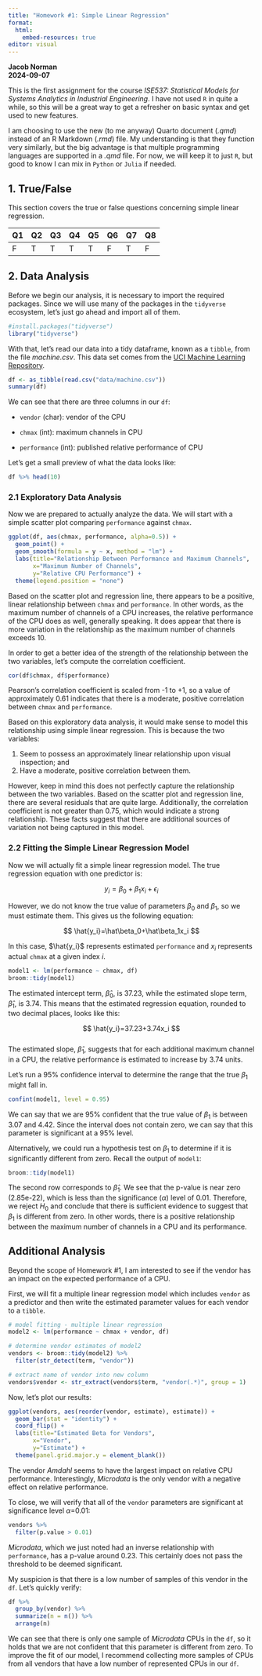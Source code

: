 ```yaml
---
title: "Homework #1: Simple Linear Regression"
format:
  html:
    embed-resources: true
editor: visual
---
```


**Jacob Norman\
2024-09-07**

This is the first assignment for the course *ISE537: Statistical Models for Systems Analytics in Industrial Engineering*. I have not used `R` in quite a while, so this will be a great way to get a refresher on basic syntax and get used to new features.

I am choosing to use the new (to me anyway) Quarto document (*.qmd*) instead of an R Markdown (*.rmd*) file. My understanding is that they function very similarly, but the big advantage is that multiple programming languages are supported in a *.qmd* file. For now, we will keep it to just `R`, but good to know I can mix in `Python` or `Julia` if needed.

## 1. True/False

This section covers the true or false questions concerning simple linear regression.

| Q1  | Q2  | Q3  | Q4  | Q5  | Q6  | Q7  | Q8  |
|-----|-----|-----|-----|-----|-----|-----|-----|
| F   | T   | T   | T   | T   | F   | T   | F   |

## 2. Data Analysis

Before we begin our analysis, it is necessary to import the required packages. Since we will use many of the packages in the `tidyverse` ecosystem, let's just go ahead and import all of them.

```r
#install.packages("tidyverse")
library("tidyverse")
```

With that, let's read our data into a tidy dataframe, known as a `tibble`, from the file *machine.csv*. This data set comes from the [UCI Machine Learning Repository](https://archive.ics.uci.edu/dataset/29/computer+hardware).

```r
df <- as_tibble(read.csv("data/machine.csv"))
summary(df)
```

We can see that there are three columns in our `df`:

-   `vendor` (char): vendor of the CPU

-   `chmax` (int): maximum channels in CPU

-   `performance` (int): published relative performance of CPU

Let's get a small preview of what the data looks like:

```r
df %>% head(10)
```

### 2.1 Exploratory Data Analysis

Now we are prepared to actually analyze the data. We will start with a simple scatter plot comparing `performance` against `chmax`.

```r
ggplot(df, aes(chmax, performance, alpha=0.5)) +
  geom_point() +
  geom_smooth(formula = y ~ x, method = "lm") +
  labs(title="Relationship Between Performance and Maximum Channels", 
       x="Maximum Number of Channels", 
       y="Relative CPU Performance") +
  theme(legend.position = "none")
```

Based on the scatter plot and regression line, there appears to be a positive, linear relationship between `chmax` and `performance`. In other words, as the maximum number of channels of a CPU increases, the relative performance of the CPU does as well, generally speaking. It does appear that there is more variation in the relationship as the maximum number of channels exceeds 10.

In order to get a better idea of the strength of the relationship between the two variables, let's compute the correlation coefficient.

```r
cor(df$chmax, df$performance)
```

Pearson's correlation coefficient is scaled from -1 to +1, so a value of approximately 0.61 indicates that there is a moderate, positive correlation between `chmax` and `performance`.

Based on this exploratory data analysis, it would make sense to model this relationship using simple linear regression. This is because the two variables:

1.  Seem to possess an approximately linear relationship upon visual inspection; and
2.  Have a moderate, positive correlation between them.

However, keep in mind this does not perfectly capture the relationship between the two variables. Based on the scatter plot and regression line, there are several residuals that are quite large. Additionally, the correlation coefficient is not greater than 0.75, which would indicate a strong relationship. These facts suggest that there are additional sources of variation not being captured in this model.

### 2.2 Fitting the Simple Linear Regression Model

Now we will actually fit a simple linear regression model. The true regression equation with one predictor is:

$$
y_i=\beta_0+\beta_1x_i+\epsilon_i
$$

However, we do not know the true value of parameters $\beta_0$ and $\beta_1$, so we must estimate them. This gives us the following equation:

$$
\hat{y_i}=\hat\beta_0+\hat\beta_1x_i
$$

In this case, $\hat{y_i}$ represents estimated `performance` and $x_i$ represents actual `chmax` at a given index $i$.

```r
model1 <- lm(performance ~ chmax, df)
broom::tidy(model1)
```

The estimated intercept term, $\hat\beta_0$, is 37.23, while the estimated slope term, $\hat\beta_1$, is 3.74. This means that the estimated regression equation, rounded to two decimal places, looks like this:

$$
\hat{y_i}=37.23+3.74x_i
$$\
The estimated slope, $\hat\beta_1$, suggests that for each additional maximum channel in a CPU, the relative performance is estimated to increase by 3.74 units.

Let's run a 95% confidence interval to determine the range that the true $\beta_1$ might fall in.

```r
confint(model1, level = 0.95)
```

We can say that we are 95% confident that the true value of $\beta_1$ is between 3.07 and 4.42. Since the interval does not contain zero, we can say that this parameter is significant at a 95% level.

Alternatively, we could run a hypothesis test on $\beta_1$ to determine if it is significantly different from zero. Recall the output of `model1`:

```r
broom::tidy(model1)
```

The second row corresponds to $\hat\beta_1$. We see that the p-value is near zero (2.85e-22), which is less than the significance ($\alpha$) level of 0.01. Therefore, we reject $H_0$ and conclude that there is sufficient evidence to suggest that $\beta_1$ is different from zero. In other words, there is a positive relationship between the maximum number of channels in a CPU and its performance.

## Additional Analysis

Beyond the scope of Homework #1, I am interested to see if the vendor has an impact on the expected performance of a CPU.

First, we will fit a multiple linear regression model which includes `vendor` as a predictor and then write the estimated parameter values for each vendor to a `tibble`.

```r
# model fitting - multiple linear regression
model2 <- lm(performance ~ chmax + vendor, df)

# determine vendor estimates of model2
vendors <- broom::tidy(model2) %>%
  filter(str_detect(term, "vendor"))

# extract name of vendor into new column
vendors$vendor <- str_extract(vendors$term, "vendor(.*)", group = 1)
```

Now, let's plot our results:

```r
ggplot(vendors, aes(reorder(vendor, estimate), estimate)) +
  geom_bar(stat = "identity") +
  coord_flip() +
  labs(title="Estimated Beta for Vendors",
       x="Vendor",
       y="Estimate") +
  theme(panel.grid.major.y = element_blank())
```

The vendor *Amdahl* seems to have the largest impact on relative CPU performance. Interestingly, *Microdata* is the only vendor with a negative effect on relative performance.

To close, we will verify that all of the `vendor` parameters are significant at significance level $\alpha$=0.01:

```r
vendors %>%
  filter(p.value > 0.01)
```

*Microdata*, which we just noted had an inverse relationship with `performance`, has a p-value around 0.23. This certainly does not pass the threshold to be deemed significant.

My suspicion is that there is a low number of samples of this vendor in the `df`. Let's quickly verify:

```r
df %>%
  group_by(vendor) %>%
  summarize(n = n()) %>%
  arrange(n)
```

We can see that there is only one sample of *Microdata* CPUs in the `df`, so it holds that we are not confident that this parameter is different from zero. To improve the fit of our model, I recommend collecting more samples of CPUs from all vendors that have a low number of represented CPUs in our `df`.
